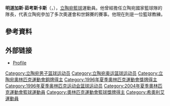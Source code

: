 '''明道加斯·茹考斯卡斯'''（{{lang-lt|'''Mindaugas Žukauskas'''}}，{{bd|1975年|8月24日}}），[[立陶宛|立陶宛]][[籃球|籃球]]運動員。他曾經擔任立陶宛國家籃球隊的隊長，代表立陶宛參加了多次奧運會和世錦賽的賽事。他現在則是一位籃球教練。

==參考資料==
{{reflist}}

== 外部链接 ==
* [http://www.basketnews.lt/player-4601-mindaugas-zukauskas.html Profile] {{Wayback|url=http://www.basketnews.lt/player-4601-mindaugas-zukauskas.html |date=20111114004947 }}

{{1996年夏季奥运会立陶宛男子篮球阵容}}
{{1998年男篮世锦赛立陶宛队阵容}}
{{2004年夏季奥运会立陶宛男子篮球阵容}}
{{2006年男篮世锦赛立陶宛队阵容}}

{{Authority control}}
{{DEFAULTSORT:Zukauskas, Mindaugas}}
[[Category:立陶宛男子篮球运动员|Category:立陶宛男子篮球运动员]]
[[Category:立陶宛奥运篮球运动员|Category:立陶宛奥运篮球运动员]]
[[Category:立陶宛奧林匹克運動會銅牌得主|Category:立陶宛奧林匹克運動會銅牌得主]]
[[Category:1996年夏季奧林匹克運動會獎牌得主|Category:1996年夏季奧林匹克運動會獎牌得主]]
[[Category:1996年夏季奥林匹克运动会篮球运动员|Category:1996年夏季奥林匹克运动会篮球运动员]]
[[Category:2004年夏季奧林匹克運動會籃球運動員|Category:2004年夏季奧林匹克運動會籃球運動員]]
[[Category:奧林匹克運動會籃球獎牌得主|Category:奧林匹克運動會籃球獎牌得主]]
[[Category:希奧利艾運動員|Category:希奧利艾運動員]]